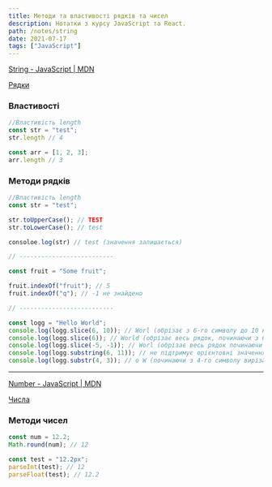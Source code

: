 ```yaml
---
title: Методи та властивості рядків та чисел
description: Нотатки з курсу JavaScript та React.
path: /notes/string
date: 2021-07-17
tags: ["JavaScript"]
---
```


[String - JavaScript | MDN](https://developer.mozilla.org/ru/docs/Web/JavaScript/Reference/Global_Objects/String)

[Рядки](https://learn.javascript.ru/string)

### Властивості

```jsx
//Властивість length
const str = "test";
str.length // 4

const arr = [1, 2, 3];
arr.length // 3
```

### Методи рядків

```jsx
//Властивість length
const str = "test";

str.toUpperCase(); // TEST
str.toLowerCase(); // test

consoloe.log(str) // test (значення залишається)

// --------------------------

const fruit = "Some fruit";

fruit.indexOf("fruit"); // 5
fruit.indexOf("q"); // -1 не знайдено

// --------------------------

const logg = "Hello World";
console.log(logg.slice(6, 10)); // Worl (обрізає з 6-го символу до 10 не влучно)
console.log(logg.slice(6)); // World (обрізає весь рядок, починаючи з 6-го символу)
console.log(logg.slice(-5, -1)); // Worl (обрізає весь рядок починаючи з 5 символу, рахуючи з кінця до передостаннього символу)
console.log(logg.substring(6, 11)); // не підтримує орієнтовні значення (-6) = 0
console.log(logg.substr(4, 3)); // o W (починаючи з 4-го символу вирізати 3 наступні символи)
```

---

[Number - JavaScript | MDN](https://developer.mozilla.org/ru/docs/Web/JavaScript/Reference/Global_Objects/Number)

[Числа](https://learn.javascript.ru/number)

### Методи чисел

```jsx
const num = 12.2;
Math.round(num); // 12

const test = "12.2px";
parseInt(test); // 12
parseFloat(test); // 12.2
```